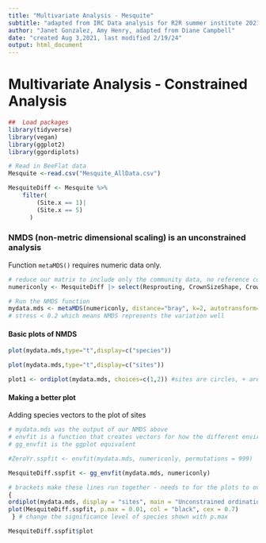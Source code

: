 ---
title: "Multivariate Analysis - Mesquite"
subtitle: "adapted from IRC Data analysis for R2R summer institute 2021"
author: "Janet Gonzalez, Amy Henry, adapted from Diane Campbell"
date: "created Aug 3,2021, last modified 2/19/24"
output: html_document
---

# Multivariate Analysis - Constrained Analysis

```{r}
##  Load packages
library(tidyverse)
library(vegan)
library(ggplot2)
library(ggordiplots)
```

```{r}
# Read in BeeFlat data
Mesquite <-read.csv("Mesquite_AllData.csv")

```

```{r}
MesquiteDiff <- Mesquite %>%
    filter(
        (Site.x == 1)| 
        (Site.x == 5)
      )
```

### NMDS (non-metric dimensional scaling) is an unconstrained analysis

Function `metaMDS()` requires numeric data only.

```{r}
# reduce our matrix to include only the community data, no reference columns
numericonly <- MesquiteDiff |> select(Resprouting, CrownSizeShape, CrownFoliarDensity, DeadBranches)

# Run the NMDS function
mydata.mds <- metaMDS(numericonly, distance="bray", k=2, autotransform=FALSE, noshare = FALSE)
# stress < 0.2 which means NMDS represents the variation well

```

#### Basic plots of NMDS

```{r}
plot(mydata.mds,type="t",display=c("species"))
```

```{r}
plot(mydata.mds,type="t",display=c("sites"))
```

```{r}
plot1 <- ordiplot(mydata.mds, choices=c(1,2)) #sites are circles, + are species
```

#### Making a better plot

Adding species vectors to the plot of sites

```{r}
# mydata.mds was the output of our NMDS above
# envfit is a function that creates vectors for how the different environmental factors (in this case, species) correlate with the NMDS result
# gg_envfit is the ggplot equivalent

#ZeroYr.sspfit <- envfit(mydata.mds, numericonly, permutations = 999)

MesquiteDiff.sspfit <- gg_envfit(mydata.mds, numericonly)


```

```{r}
# brackets make these lines run together - needs to for the plots to overlay
{
ordiplot(mydata.mds, display = "sites", main = "Unconstrained ordination at Year 0")
plot(MesquiteDiff.sspfit, p.max = 0.01, col = "black", cex = 0.7)
 } # change the significance level of species shown with p.max

MesquiteDiff.sspfit$plot 
```
